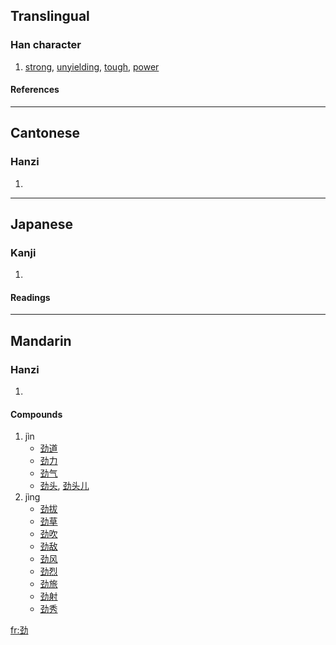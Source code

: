 {{see|勁}}

==Translingual==
===Han character===
{{Han char|rad=力|as=05|sn=7|four=|canj=弓一大尸 (NMKS)}}
# [[strong]], [[unyielding]], [[tough]], [[power]]
====References====
{{Han ref|kx=0147.071|dkj=02327|dj=0331.130|hdz=10369.070|uh=52B2|ud=21170}}
----
==Cantonese==
===Hanzi===
{{yue-hanzi|jyut=|y=ging6}}
# {{defn|Cantonese}}
----
==Japanese==
===Kanji===
{{ja-kanji|grade=|rs=力05}}
# {{defn|Japanese}} 
====Readings====
{{ja-readings|on=[[けい]] (kei)|kun=}}
----
==Mandarin==
===Hanzi===
{{cmn-hanzi|tra=勁|pin=[[jìn]] ([[jin4]]), [[jìng]] ([[jing4]])|wg=chin<sup>4</sup>, ching<sup>4</sup>}}
# {{defn|Mandarin}}

====Compounds====
#jìn
#*[[劲道]]
#*[[劲力]]
#*[[劲气]]
#*[[劲头]], [[劲头儿]]
#jìng
#*[[劲拔]]
#*[[劲草]]
#*[[劲吹]]
#*[[劲敌]]
#*[[劲风]]
#*[[劲烈]]
#*[[劲旅]]
#*[[劲射]]
#*[[劲秀]]

[[fr:劲]]